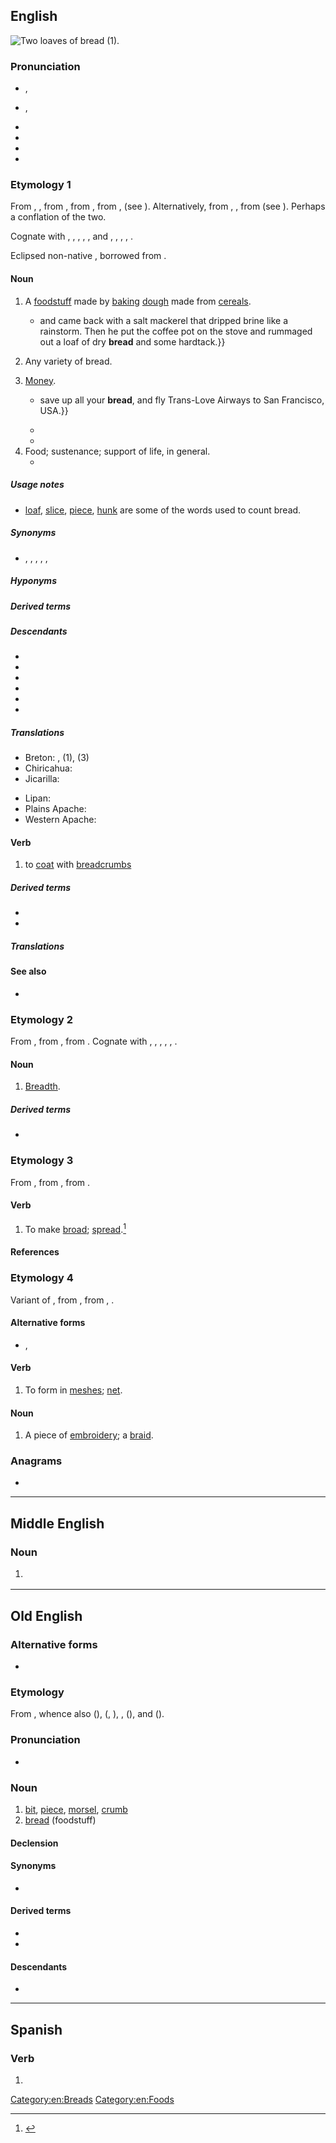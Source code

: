 ==English==
[[Image:Serbian bread.jpg|thumb|Two [[loaf|loaves]] of bread (1).]]
{{wikipedia}}
{{wikibooks|cookbook=bread}}

===Pronunciation===
* {{a|Australia}} {{enPR|brĕd}}, {{IPA|en|/bɹɛd/|/bɹeːd/}}
* {{a|UK|US}} {{enPR|brĕd}}, {{IPA|en|/bɹɛd/}}
* {{audio|en|En-uk-bread.ogg|Audio (UK)}}
* {{audio|en|en-us-bread.ogg|Audio (US)}}
* {{rhymes|en|ɛd|s=1}}
* {{homophones|en|bred}}

===Etymology 1===
From {{inh|en|enm|bred}}, {{m|enm|breed}}, from {{inh|en|ang|brēad||fragment, bit, morsel, crumb", also "bread}}, from {{inh|en|gem-pro|*braudą||cooked food, leavened bread}}, from {{der|en|ine-pro|*bʰerw-}}, {{m|ine-pro|*bʰrew-||to boil, seethe}} (see {{doublet|notext=1|en|brew}}). Alternatively, from {{inh|en|gem-pro|*braudaz}}, {{m|gem-pro|*brauþaz||broken piece, fragment}}, from {{der|en|ine-pro|*bʰera-||to split, beat, hew, struggle}} (see {{l|en|brittle}}). Perhaps a conflation of the two. 

Cognate with {{cog|sco|breid||bread}}, {{cog|stq|Brad||bread}}, {{cog|fy|brea||bread}}, {{cog|nl|brood||bread}}, {{cog|de|Brot||bread}}, {{cog|da|-}} and {{cog|no|brød||bread}}, {{cog|sv|bröd||bread}}, {{cog|is|brauð||bread}}, {{cog|sq|brydh||I make crumbly, friable, soft}}, {{cog|la|frustum||crumb}}. 

Eclipsed non-native {{noncog|enm|payn|t=bread}}, borrowed from {{noncog|fro|pain|t=bread}}.

====Noun====
{{en-noun|~}}

# {{lb|en|uncountable}} A [[foodstuff]] made by [[bake|baking]] [[dough]] made from [[cereal]]s.
#: {{ux|en|We made sandwiches with the '''bread''' we bought from the bakery.}}
#: {{ux|en|any leftover '''bread''' can be put into the pudding.}}
#* {{quote-book|en|year=1913|author={{w|Joseph C. Lincoln}}|title=[http://openlibrary.org/works/OL5535161W Mr. Pratt's Patients]
|chapter=8|passage=Philander went into the next room{{...}}and came back with a salt mackerel that dripped brine like a rainstorm. Then he put the coffee pot on the stove and rummaged out a loaf of dry '''bread''' and some hardtack.}}
# {{lb|en|countable}} Any variety of bread.
# {{lb|en|slang|US}} [[money|Money]].
#: {{syn|en|Thesaurus:money}}
#* {{quote-song|en|year=1967|artist={{w|Eric Burdon}} & {{w|The Animals}}|album=Winds of Change|title={{w|San Franciscan Nights}}|passage={{...|This is a very personal song, so if the viewer cannot understand it, particularly those of you who are European residents,}} save up all your '''bread''', and fly Trans-Love Airways to San Francisco, USA.}}
#* {{quote-song|en|year=1973|composer={{w|Billy Joel}}|author={{w|Billy Joel}}|artist={{w|Billy Joel}}|title=[[w:Piano Man (song)|Piano Man]]|passage=And they sit at the bar and put '''bread''' in my jar / And say, "Man, what are you doing here?"}}
#*{{quote-song|en|lyricist=Jordan Houston, Darnell Carlton, Paul Beauregard, Premro Smith, Marlon Goodwin, David Brown, and Willie Hutchinson|passage=Tastes like fruit when you hit it; got to have '''bread''' to get it.|url=https://genius.com/Three-6-mafia-stay-fly-lyrics|title=Stay Fly|publisher=Sony BMG|year=2005|album=Most Known Unknown|artist=Three 6 Mafia (featuring Young Buck, 8 Ball, and MJG)}}
# Food; sustenance; support of life, in general.
#* {{RQ:KJV|Matthew|4|11||Give us this day our daily '''bread'''.}}

=====Usage notes=====
* [[loaf]], [[slice]], [[piece]], [[hunk]] are some of the words used to count bread.

=====Synonyms=====
* {{sense|slang: money}} {{l|en|dough}}, {{l|en|folding stuff}}, {{l|en|lolly}}, {{l|en|paper}}, {{l|en|spondulicks}}, {{l|en|wonga}}

=====Hyponyms=====
{{col4|en|aerated bread
|Afghan bread
|altar bread
|Amish friendship bread
|ammunition bread
|Anadama bread
|apple potato bread
|Armenian cracker bread
|artisan bread
|bake someone's bread
|banana bread
|Barbari bread
|barley bread
|batter bread
|beer bread
|biscuit bread
|black bread
|blackfellow's bread
|Boston brown bread
|brown bread
|bush bread
|caraway seed bread
|chub bread
|ciabatta bread
|cinnamon bread
|corn bread
|cornbread
|corn rye bread
|court holy bread
|cracked-wheat bread
|cracker bread
|crisp bread
|crispbread
|Cuban bread
|cuckoo bread
|curry bread
|dark bread
|date bread
|date-nut bread
|dika bread
|dole bread
|dry bread
|egg bread
|eggy bread
|fairy bread
|fancy bread
|flat bread
|flatbread
|focaccia bread
|French bread
|fried bread
|fry bread
|frybread
|garlic bread
|gluten bread
|God's bread
|Graham bread
|granary bread
|Gyeongju bread
|hard bread
|hare's bread
|haver bread
|hog's bread
|holy bread
|Hottentot's bread
|household bread
|Hwangnam bread
|Indian bread
|Irish soda bread
|Italian bread
|Jewish rye bread
|John's bread
|Kaffir bread
|kaffir bread
|lava bread
|laver bread
|laverbread
|light bread
|limpa bread
|liquid bread
|loaf bread
|mandel bread
|marbled rye bread
|mealie bread
|melon bread
|monkey bread
|monkey's bread
|multigrain bread
|native bread
|new bread
|nut bread
|'od's bread
|olive bread
|onion bread
|pan bread
|pilot bread
|pita bread
|pitta bread
|plain bread
|pocket bread
|potato bread
|Pugliese bread
|pumpernickel bread
|pumpkin bread
|raised bread
|quick bread
|raisin bread
|ravel bread
|ravelled bread
|Russian black bread
|Russian Easter bread
|rye bread
|sacramental bread
|sad bread
|Saint John's bread
|St John's bread
|salt-rising bread
|sausage bread
|schiacciata bread
|science bread
|sea bread
|Seminole bread
|shewbread
|ship bread
|showbread
|singing bread
|skillet bread
|skillet corn bread
|sliced bread
|soda bread
|sour bread
|sourbread
|sourdough bread
|spoon bread
|spoonbread
|sunflower bread
|Swedish limpa bread
|Swedish rye bread
|{{l|en|sweet bread}}<!--type of bread-->
|sweetcorn bread
|sweet rye bread
|temse bread
|temsed bread
|tiger bread
|twice-baked bread
|unleavened bread
|Veda bread
|wastel bread
|wheat bread
|{{l|en|white bread}}<!--noun; the adjective "white-bread" is derived from this-->
|whole-grain bread
|wholegrain bread
|whole meal bread
|whole-meal bread
|wholemeal bread
|whole wheat bread
|whole-wheat bread
|wholewheat bread
|yeast bread
|zatar bread
}}

=====Derived terms=====
{{col4|en
|bee-bread
|bread and butter
|bread and cheese
|bread and circuses
|bread and honey
|bread and milk
|bread and salt
|bread and scrape
|bread and water
|bread and wine
|bread-artist
|bread bag
|bread-barge
|[[breadbasket]], [[bread-basket]]
|bread-bearer
|bread beetle
|[[breadberry]], [[bread-berry]]
|bread bin
|[[breadboard]], [[bread board]]
|bread bowl
|breadbox
|bread-brake
|bread buttered on both sides
|bread-chipper
|bread clip
|bread-controller
|[[breadcorn]], [[bread-corn]]
|breadcrumb
|bread-crust bomb
|bread dough
|bread-dust
|breaden
|bread-flake
|bread-fleigh
|bread flour
|breadfruit
|bread-god
|[[breadhead]], [[bread-head]]
|breadish
|breadkind
|bread knife
|bread-jelly
|bread-lepe
|breadless
|[[breadline]], [[bread line]]
|bread machine
|bread maker
|[[bread mold]], [[bread mould]]
|bread-meal
|breadness
|[[breadnut]], [[bread-nut]]
|bread of affliction
|bread of idleness
|bread of life
|bread of wheat
|bread palm
|bread pan
|bread pill
|bread poultice
|bread-powder
|bread pudding
|bread-purveyor
|bread roll
|[[breadroom]], [[bread-room]]
|[[bread root]], [[bread-root]]
|breadroot scurf pea
|bread sauce
|bread-science
|bread starter
|[[bread study]], [[bread-study]]
|bread-skep
|bread-steward
|[[breadstick]], [[bread-stick]]
|[[breadstuff]], [[bread-stuff]]
|bread tag
|bread-ticket
|bread-trade
|bread tree
|bread-unit
|bread upon the waters
|bread wheat
|[[breadwinner]], [[bread-winner]]
|bread-worship
|breadwort
|bready
|break bread
|butter one's bread on both sides
|butterbread
|cake-bread
|cast one's bread upon the waters
|cheat-bread
|cheese and bread
|[[clapbread]], [[clap-bread]]
|cocket-bread
|cream of tartar bread
|daily bread
|embread
|full of bread
|gingerbread
|have one's bread buttered for life
|horse-bread
|in bad bread
|in-bread<!--noun-->
|inbread<!--verb-->
|in good bread
|know which side one's bread is buttered on
|loaf of bread
|[[moulding of cockle bread]], [[moulding of cocklety bread]]
|riddle-bread
|shew-bread
|show-bread
|shortbread
|[[sowbread]], [[sow bread]], [[sow-bread]]
|sugar-bread
|sweetbread
|swine-bread
|take bread and salt
|take the bread out of someone's mouth
|tea-bread
|therf-bread
|to-bread
}}

=====Descendants=====
* {{desc|bi|bred}}
* {{desc|srn|brede}}
* {{desc|tpi|bret}}
* {{desc|bor=1|hif|bareed}}
* {{desc|bor=1|mh|būreej}}
* {{desc|bor=1|yo|búrẹ́dì}}

=====Translations=====
{{trans-top|baked dough made from cereals}}
{{multitrans|data=
* Abkhaz: {{tt|ab|амгьал|sc=Cyrl}}, {{tt|ab|ача|sc=Cyrl}}
* Adyghe: {{tt|ady|хьэлэгъу}}, {{tt|ady|хьалыгъу}}
* Afar: {{tt|aa|gaqambo}}
* Afrikaans: {{tt+|af|brood}}
* Ainu: {{tt|ain|パン|tr=pan}}, {{tt|ain|ヘリェバ|tr=heryeba}}
* Akkadian: {{tt|akk|𒃻|ts=ak(a)lu|tr=NINDA}}
* Albanian: {{tt+|sq|bukë|f}}
* Alutiiq: {{tt|ems|kelipaq}}
* Ambonese Malay: {{tt|abs|roti}}
* Amharic: {{tt|am|ዳቦ}}
* Arabic: {{tt+|ar|خُبْز|m}}
*: Algerian Arabic: {{tt|arq|اغروم|m|tr=aḡrum}}
*: Egyptian Arabic: {{tt|arz|عيش|m|tr=ʿēš}}
*: Hijazi Arabic: {{tt|acw|خُبز|m|tr=ḵubuz}}, {{tt|acw|عيش|m|tr=ʿēš}}
*: Moroccan Arabic: {{tt|ary|خبز|m|tr=ḵobz}}, {{tt|ary|قرص|m|tr=gərṣ}}
*: North Levantine Arabic: {{tt|apc|خِبِز|m|tr=ḵebez}}
*: Iraqi Arabic: {{tt|acm|صمّون|m|tr=ṣammūn}}
* Aragonese: {{tt|an|pan}}
* Aramaic:
*: Hebrew: {{tt|arc|לחמא|m|tr=lakhmā, lakhmo|sc=Hebr}}
*: Syriac: {{tt|arc|ܠܚܡܐ|m|tr=lakhmā, lakhmo|sc=Syrc}}
* Armenian: {{tt+|hy|հաց}}
* Aromanian: {{tt|rup|pãni|f}}, {{tt|rup|pãne|f}}
* Asturian: {{tt+|ast|pan|m}}
* Azerbaijani: {{tt+|az|çörək}}
* Baluchi: {{tt|bal|نان|tr=nán}}, {{tt|bal|نگن|tr=nagan}}
* Bashkir: {{tt|ba|икмәк|sc=Cyrl}}
* Basque: {{tt+|eu|ogi}}
* Bats: {{tt|bbl|მაჲჴი̆}}
* Bavarian: {{tt|bar|Brod}}, {{tt|bar|Loawe}}
* Belarusian: {{tt+|be|хлеб|m}}
* Bengali: {{tt+|bn|রুটি}}, {{tt|bn|পাঁউরুটি}}, {{tt|bn|লোফ}}
* Bikol Central: {{tt|bcl|tinapay}}
* Breton: {{tt+|br|bara|m}}
* Budukh: {{tt|bdk|фу}}
* Bulgarian: {{tt+|bg|хляб|m}}
* Burmese: {{tt+|my|ပေါင်မုန့်}}
* Catalan: {{tt+|ca|pa|m}}
* Cebuano: {{tt|ceb|tinapay}}
* Central Atlas Tamazight: {{tt|tzm|ⴰⵖⵔⵓⵎ|m}}
* Chechen: {{tt|ce|бепиг|sc=Cyrl}}
* Cherokee: {{tt|chr|ᎦᏚ|sc=Cher}}
* Chichewa: {{tt|ny|buledi}}
* Chickasaw: {{tt|cic|paska}}
* Chinese:
*: Cantonese: {{tt|yue|麵包}}, {{tt|yue|面包|tr=min6 baau1}}, {{tt|yue|包|tr=baau1}}
*: Dungan: {{tt|dng|мәмә}}
*: Mandarin: {{tt+|cmn|麵包}}, {{tt+|cmn|面包|tr=miànbāo}}
* Chuvash: {{tt|cv|ҫӑкӑр}}, {{tt|cv|тырӑ}}
* Classical Nahuatl: {{tt|nci|tlaxcalli}}, {{tt|nci|Caxtīllān tlaxcalli}}
* Coptic: {{tt|cop|ⲟⲉⲓⲕ}}
* Cornish: {{tt|kw|bara|m}}
* Cree: {{tt|cr|ᐱᓷᐦᑲᓯᑲᐣ}}
* Crimean Tatar: {{tt|crh|ötmek}}
* Czech: {{tt+|cs|chléb|m}}, {{tt+|cs|chleba|m}}
* Dalmatian: {{tt|dlm|pun|m}}, {{tt|dlm|puan|m}}, {{tt|dlm|pen|m}}
* Danish: {{tt+|da|brød|n}}
* Dutch: {{tt+|nl|brood|n}}
* Egyptian: {{t-egy|t|m|h=t:X2-X4:Z2}}
* Elfdalian: {{tt|ovd|bröð|n}}
* Esperanto: {{tt+|eo|pano}}
* Estonian: {{tt+|et|leib}}
* Ewe: {{tt|ee|abolo|n}}
* Farefare: {{tt|gur|pãanɛ}}, {{tt|gur|borborɩ}}
* Faroese: {{tt+|fo|breyð|n}}
* Fijian: {{tt|fj|madrai}}
* Finnish: {{tt+|fi|leipä}}
* French: {{tt+|fr|pain|m}}
* Friulian: {{tt|fur|pan}}
* Fula:
:* Adlam: {{tt|ff|𞤥𞥋𞤦𞤵𞤪𞤵}}
:* Latin: {{tt|ff|mburu}}
* Galician: {{tt+|gl|pan|m}}, {{tt+|gl|broa|f}}
* Georgian: {{tt|ka|პური}}
* German: {{tt+|de|Brot|n}}
* Gothic: {{tt|got|𐌷𐌻𐌰𐌹𐍆𐍃|m}}
* Greek: {{tt+|el|ψωμί|n}}, {{tt+|el|άρτος|m}}
*: Ancient: {{tt|grc|ἄρτος|m}}, {{tt|grc|σῖτος|m}}
* Greenlandic: {{tt|kl|iffiaq}}
* Guaraní: {{tt|gn|mbupaje}}
* Gujarati: {{tt|gu|રોટલી|sc=Gujr}}
* Haitian Creole: {{tt|ht|pen}}
* Hausa: {{tt|ha|gùr̃āsā̀|f}}
* Hawaiian: {{tt|haw|palaoa}}
* Hebrew: {{tt+|he|לֶחֶם|m|tr=lekhem}}
* Hindi: {{tt+|hi|रोटी|f}}, {{tt+|hi|नान|f}}, {{tt|hi|ब्रेड}}
* Hittite: {{tt|hit|𒉒|tr=NÍNDA|sc=Xsux}}
* Hungarian: {{tt+|hu|kenyér}}
* Hunzib: {{tt|huz|баба}}
* Icelandic: {{tt+|is|brauð|n}}
* Ido: {{tt+|io|pano}}
* Indonesian: {{tt+|id|roti}}
* Interlingua: {{tt+|ia|pan}}
* Inuktitut: {{tt|iu|ᕿᖂᔭᖅ|sc=Cans}}
* Irish: {{tt+|ga|arán|m}}
*: Old Irish: {{tt|sga|arán|m}}, {{tt|sga|bairgen|f}}
* Istriot: {{tt|ist|pan|m}}
* Italian: {{tt+|it|pane|m}}
* Japanese: {{tt+|ja|パン|tr=pan}}
* Javanese: {{tt+|jv|roti}}
* Jingpho: {{tt|kac|muk}}
* Kabardian: {{tt|kbd|щӏакхъуэ}}
* Kalenjin: {{tt|kln|maghatiat}}
* Kalmyk: {{tt|xal|өдмг}}
* Kannada: {{tt+|kn|ಬ್ರೆಡ್}}, {{tt+|kn|ರೊಟ್ಟಿ}}
* Kapampangan: {{tt|pam|tinape}}
* Karachay-Balkar: {{tt|krc|ётмек|tr=ötmek}}, {{tt|krc|ётме|tr=ötme}}, {{tt|krc|гыржын}}
* Karipúna Creole French: {{tt|kmv|djipẽ}}
* Kashubian: {{tt|csb|chléb|m}}
* Kazakh: {{tt+|kk|нан}}
* Khinalug: {{tt|kjj|баба}}
* Khmer: {{tt|km|នំប៉័ង}}, {{tt|km|នំប៉ុង}}
* Kikuyu: {{tt|ki|mũgate|c3}}
* Komi-Permyak: {{tt|koi|нянь}}
* Korean: {{tt+|ko|빵}}
* Korlai Creole Portuguese: {{tt|vkp|pãw}}
* Kurdish:
*: Central Kurdish: {{tt+|ckb|نان}}
*: Northern Kurdish: {{tt+|kmr|nan|m}}
* Kyrgyz: {{tt+|ky|нан}}, {{tt+|ky|тамак}}, {{tt+|ky|ар}}, {{tt+|ky|оокат}}, {{tt+|ky|азык}}, {{tt+|ky|камсыздандырылуу}}
* Laki: {{tt+|lki|نان}}
* Lao: {{tt|lo|ຂນົມປັງ}}, {{tt+|lo|ເຂົ້າຈີ່}}, {{tt|lo|ປັງ}}
* Latgalian: {{tt|ltg|maize|f}}
* Latin: {{tt+|la|panis|m}}
* Latvian: {{tt|lv|maize}}
* Lezgi: {{tt|lez|фу}}
* Limburgish: {{tt|li|wegk|m}}
* Lithuanian: {{tt+|lt|duona|f}}
* Lombard: {{tt+|lmo|pan|m}}
* Low German:
*: Dutch Low Saxon: {{tt|nds-nl|stoet}} {{qualifier|Gronings}}
*: German Low German: {{tt|nds-de|Braud|n}} {{qualifier|Paderbornisch}}; {{tt+|nds-de|Brod|n}}, {{tt+|nds-de|Broot|n}}, {{tt+|nds-de|Brot|n}}
* Luhya: {{tt|luy|kumkate}}, {{tt|luy|ekeki}}
* Luwian: {{tt|xlu|𒉒|tr=NÍNDA|sc=Xsux}}
{{trans-mid}}
* Luxembourgish: {{tt+|lb|Brout|n}}
* Lü: {{tt|khb|ᦶᦖᧃᧈᦗᧁᧈ}}, {{tt|khb|ᦃᧁᧉᦓᦳᧄᦔᧂ}}, {{tt|khb|ᦃᧁᧉᦶᦖᧃᧈᦗᧁᧈ|sc=Talu}}
* Macedonian: {{tt|mk|леб|m}}
* Malagasy: {{tt+|mg|mofo}}, {{tt+|mg|dipaina}}
* Malay: {{tt+|ms|roti}}
* Malayalam: {{tt+|ml|റൊട്ടി}}, {{tt+|ml|അപൂപം}}
* Maltese: {{tt|mt|ħobż|m}}
* Manchu: {{tt|mnc|ᡝᡶᡝᠨ}}
* Manx: {{tt+|gv|arran|m}}
* Maori: {{tt|mi|parāoa}}
* Marathi: {{tt|mr|रोटी|f}}, {{tt|mr|भाकरी|f}}, {{tt+|mr|पाव|m}}
* Massachusett: {{tt|wam|petukqunneg}}
* Middle English: {{tt|enm|bred}}
* Mongolian: {{tt+|mn|талх|sc=Cyrl}}, {{tt|mn|ᠮᠢᠶᠠᠨᠪᠣᠤ}} {{tt|mn|миянбуу|sc=Cyrl}} {{qualifier|Inner Mongolia}}
* Munsee: {{tt|umu|ăpwáan}}
* Mwani: {{tt|wmw|nkate}}
* Mòcheno: {{tt|mhn|proat|n}}
* Navajo: {{tt|nv|bááh}}
* Neapolitan: {{tt|nap|ppane|n}}
* Nenets: {{tt|yrk|нянь}}
* Nepali: {{tt|ne|रोटी}}
* Ngazidja Comorian: {{tt|zdj|mkatre|c3}}
* Nivkh: {{tt|niv|леп}}
* Nogai: {{tt|nog|оьтпек}}
* Norman: {{tt|nrf|pain|m}} {{qualifier|Jersey}}, {{tt|nrf|pôin|m}} {{qualifier|Guernsey}}
* North Frisian: {{tt|frr|Bruar}} {{qualifier|Sylt}}
* Northern Altai: {{tt|atv|эдмег|alt=эдме́г}}
* Northern Thai: {{t-needed|nod}}
* Norwegian: {{tt+|no|brød|n}}
* Occitan: {{tt+|oc|pan|m}}
* Ojibwe: {{tt|oj|bakwezhigan}}
* Old Church Slavonic: {{tt|cu|хлѣбъ|m}}
* Old East Slavic: {{tt|orv|хлѣбъ|m}}
* Old English: {{tt|ang|hlāf|m}}
* Old Norse: {{tt|non|brauð|n}}
* Ossetian: {{tt|os|дзул|sc=Cyrl}}
* Ottoman Turkish: {{tt|ota|اكمك|tr=ekmak|sc=ota-Arab}}, {{tt|ota|چورك|tr=çörek|sc=ota-Arab}}, {{tt|ota|نان|tr=nan|sc=ota-Arab}}, {{tt|ota|خبز|tr=hubz|sc=ota-Arab}}
* Pashto: {{tt+|ps|ډوډۍ|f|tr=ḍoḍëy|sc=ps-Arab}}
* Persian: {{tt+|fa|نان|tr=nân}}, {{tt+|fa|نون|tr=nun|sc=fa-Arab}} {{qualifier|colloquial}}, {{tt+|fa|چرک|tr=čorak|sc=fa-Arab}}, {{tt|fa|چورک|tr=čurak|sc=fa-Arab}}
*: Middle Persian: {{tt|pal|𐭭𐭠𐭭|ts=nān}}
* Phrygian: {{tt|xpg|βεκος|ts=begos}}
* Piedmontese: {{tt|pms|pan}}, {{tt|pms|pane}}
* Plains Cree: {{tt|crk|ᐅᐦᐱᐦᑲᓯᑲᐣ|tr=ohpihkasikan}}, {{tt|crk|ᐸᐦᑵᓯᑲᐣ|tr=pahkwêsikan}}, {{tt|crk|ᐲᓷᐦᑲᓯᑲᐣ|tr=pîswêhkasikan}}
* Plautdietsch: {{tt+|pdt|Broot|n}}
* Polabian: {{tt|pox|sťaibä|f}}
* Polish: {{tt+|pl|chleb|m}}
* Portuguese: {{tt+|pt|pão|m}}
* Punjabi: {{tt+|pa|ਰੋਟੀ|f}}
* Quechua: {{tt|qu|t'anta}}, {{tt|qu|tanta}}
* Rapa Nui: {{tt|rap|haraoa}}
* Romani: {{tt|rom|manro|m}}
* Romanian: {{tt+|ro|pâine|f}}, {{tt|ro|pâne|f}}
* Romansch: {{tt|rm|paun}}
* Russian: {{tt+|ru|хлеб|m}}
* Rusyn: {{tt|rue|хлїб|m}}
* Sami:
*: Inari: {{tt|smn|leibi}}
*: Lule: {{tt|smj|láibbe}}
*: Northern: {{tt|se|láibi}}
*: Pite: {{tt|sje|lajjbe}}
*: Skolt: {{tt|sms|leiˊbb}}
*: Southern: {{tt|sma|laejpie}}
*: Ume: {{tt|sju|laajpee}}
* Samoan: {{tt|sm|falaoa}}
* Samogitian: {{tt|sgs|douna}}
* Sanskrit: {{tt+|sa|रोटी|f}}
* Santali: {{tt|sat|ᱯᱤᱴᱷᱟ|sc=Olck}}
* Sardinian:
*: Campidanese: {{tt|sc|pani|m}}
* Saterland Frisian: {{t|stq|Brood}}
* Scots: {{tt|sco|breid}}
* Scottish Gaelic: {{tt|gd|aran|m}}
* Serbo-Croatian:
*: Cyrillic: {{tt|sh|хлеб|m}}, {{tt|sh|хљеб|m}}, {{tt|sh|крух|m}}, {{tt|sh|крув|m}}
*: Roman: {{tt+|sh|hleb|m}}, {{tt+|sh|hljeb|m}}, {{tt+|sh|kruh|m}}, {{tt+|sh|kruv|m}}
* Shan: {{tt+|shn|ၶဝ်ႈမုၼ်း}}
* Sicilian: {{tt+|scn|pani}}
* Sinhalese: {{tt+|si|පාන්|sc=Sinh}}
* Slovak: {{tt+|sk|chlieb|m}}
* Slovene: {{tt+|sl|kruh|m}}
* Somali: {{tt+|so|rooti|m}}
* Sorbian:
*: Lower Sorbian: {{tt|dsb|klěb|m}}
*: Upper Sorbian: {{tt+|hsb|chlěb|m}}
* Sotho: {{tt+|st|bohobe}}
* Southern Altai: {{tt|alt|ӧтмӧк}}, {{tt|alt|экмек|alt=экме́к}}, {{tt|alt|ачлык|alt=ачлы́к}}, {{tt|alt|тамак|alt=та̀ма́к}}, {{tt|alt|калаш|alt=ка́ла́ш}}, {{tt|alt|ар}}, {{tt|alt|нан}}, {{tt|alt|хлеб}}
* Spanish: {{tt+|es|pan|m}}
* Sumerian: {{tt|sux|𒉒|tr=NÍNDA|sc=Xsux}}
* Svan: {{tt|sva|დია̈რ}}
* Swahili: {{tt+|sw|mkate|3|4}}
* Swedish: {{tt+|sv|bröd|n}}
* Tabasaran: {{tt|tab|уьл}}
* Tagalog: {{tt+|tl|tinapay}}
* Tajik: {{tt+|tg|нон}}, {{tt+|tg|чӯрак‍}}
* Tamil: {{tt+|ta|ரொட்டி}}
* Tarifit: {{tt|rif|aɣṛum|m}}
* Tashelhit: {{tt|shi|ⴰⵖⵔⵓⵎ|m}}
* Tatar: {{tt+|tt|икмәк}}, {{tt+|tt|ашлык}}
* Telugu: {{tt+|te|బ్రెడ్}}, {{tt|te|బ్రెడ్డు}}, {{tt+|te|రొట్టె}}
* Tetum: {{tt|tet|paun}}
* Thai: {{tt+|th|ขนมปัง}}, {{tt+|th|ปัง}}
* Tibetan: {{tt|bo|གོ་རེ|sc=Tibt}}
* Tigrinya: {{tt|ti|ባኒ}}
* Tocharian B: {{tt|txb|kanti}}
* Tsonga: {{tt+|ts|xinkwa}}
* Turkish: {{tt+|tr|ekmek}}, {{tt+|tr|banak}}
* Turkmen: {{tt+|tk|çörek}}
* Tutelo: {{tt|tta|waksakpai}}
* Tzotzil: {{tt|tzo|kaxlan vaj}}
* Udmurt: {{tt|udm|нянь}}
* Ugaritic: {{tt|uga|𐎍𐎈𐎎}}, {{tt|uga|𐎒𐎒𐎆}}
* Ukrainian: {{tt+|uk|хліб|m}}
* Umbundu: {{tt|umb|ombolo}}
* Urdu: {{tt|ur|روٹی|f|tr=roṭī}}, {{tt|ur|نان|f|tr=nān|sc=ur-Arab}}
* Uyghur: {{tt+|ug|نان|sc=ug-Arab}}
* Uzbek: {{tt+|uz|non}}
* Venetian: {{tt+|vec|pan|m}}
* Veps: {{tt|vep|leib}}
* Vietnamese: {{tt+|vi|bánh mì}}, {{tt|vi|bánh mỳ}}, {{tt|vi|bánh tây}}
* Vilamovian: {{tt|wym|brūt|n}}
* Volapük: {{tt+|vo|bod}}
* Votic: {{tt|vot|leipä}}
* Võro: {{tt|vro|leib}}
* Walloon: {{tt+|wa|pwin|m}}, {{tt+|wa|pan|m}}
* Welsh: {{tt+|cy|bara|m}}
* West Frisian: {{tt|fy|bôle|c}}, {{tt|fy|brea|n}}
* Western Panjabi: {{tt+|pnb|روٹی|f}}
* White Hmong: {{tt|mww|mov ci}}
* Xârâcùù: {{tt|ane|pêê}}
* Yagnobi: {{tt|yai|нун}}
* Yakut: {{tt|sah|килиэп}}
* Yiddish: {{tt+|yi|ברויט|n}}
* Yucatec Maya: {{tt|yua|waaj}}
* Yup'ik: {{tt|esu|avukaq}}, {{tt|esu|kelipaq}}
* Zarma: {{tt|dje|buru}}
* Zazaki: {{tt+|zza|non}}, {{tt+|zza|nan|f}}
* Zhuang: {{tt|za|bouh}}
{{trans-bottom}}

{{trans-top|countable: any variety of bread}}
* Bengali: {{tt+|bn|রুটি}}
* Central Sierra Miwok: {{tt|csm|ˀylé-}} {{qualifier|acorn bread}}
* Chickasaw: {{tt|cic|paska}}
* Chinese:
*: Cantonese: {{tt|yue|麵包}}, {{tt|yue|面包|tr=min6 baau1}}, {{tt|yue|包|tr=baau1}}
*: Mandarin: {{tt+|cmn|麵包}}, {{tt+|cmn|面包|tr=miànbāo}}
* Dutch: {{tt+|nl|brood|n}}
* Estonian: {{tt+|et|leib}}
* Ewe: {{tt|ee|abolo|n}}
* Finnish: {{tt+|fi|leipä}}
* French: {{tt+|fr|pain|m}}
* Galician: {{tt+|gl|pan|m}}
* German: {{tt+|de|Brot|n}}
* Greek: {{tt+|el|ψωμί|n}}, {{tt+|el|άρτος|m}}
*: Ancient: {{tt|grc|ἄρτος}}
* Icelandic: {{tt+|is|brauð|n}}
* Kalmyk: {{tt|xal|өдмг}}
* Karachay-Balkar: {{tt|krc|ётмек|tr=ötmek}}, {{tt|krc|гырджын}}
* Low German:
*: German Low German: {{tt+|nds-de|Broot|n}}
{{trans-mid}}
* Macedonian: {{tt|mk|леб|m}}
* Maltese: {{tt|mt|ħobż|p}}
* Maori: {{tt|mi|parāoa}}
* Middle English: {{tt|enm|bred}}
* Neapolitan: {{tt|nap|pane|m}}
* Norman: {{tt|nrf|pain|m}} {{qualifier|Jersey}}, {{tt|nrf|pôin|m}} {{qualifier|Guernsey}}
* Polish: {{tt+|pl|pieczywo|n}}
* Portuguese: {{tt+|pt|pão|m}}
* Romani: {{tt|rom|manro|m}}
* Russian: {{tt+|ru|хлеб|m}}
* Scots: {{tt|sco|breid}}
* Slovak: {{tt+|sk|chlieb}}
* Spanish: {{tt+|es|pan|m}}
* Swahili: {{tt|sw|kipande cha mkate}}
* Turkish: {{tt+|tr|ekmek}}
* Ukrainian: {{tt+|uk|хліб|m}}
* Volapük: {{tt+|vo|bod}}
{{trans-bottom}}

{{trans-top|slang: money}}
* Bengali: {{tt|bn|ফুলুস|tr=fulus}}
* Bulgarian: {{tt+|bg|пари|p}}
* Dutch: {{tt+|nl|poen|m}}
* Estonian: {{tt+|et|leib}}
* Finnish: {{tt+|fi|hillo}}
* French: {{tt+|fr|fric|m}}, {{tt+|fr|blé|m}}
* Georgian: {{tt|ka|მაყუთი|sc=Geor}}
* German: {{tt+|de|Kohle|f}}
* Icelandic: {{tt+|is|peningur|m}}
{{trans-mid}}
* Latvian: {{tt|lv|kukuļ}}
* Portuguese: {{tt+|pt|massa|f}}, {{tt+|pt|guito|m}}, {{tt+|pt|grana|f}}
* Russian: {{tt+|ru|ба́бки|f-p}}
* Slovak: {{tt+|sk|chlieb}}
* Spanish: {{tt+|es|pasta|f}} (Spain), {{tt+|es|lana|f}} (Mexico), {{tt+|es|plata|f}} (Argentina)
* Swahili: {{tt|sw|mkati}}
* Turkish: {{tt+|tr|ekmek parası}}
{{trans-bottom}}

{{trans-top|food, sustenance, support of life, in general}}
* Finnish: {{tt+|fi|leipä}}
* French: {{tt+|fr|pain|m}}
* Galician: {{tt+|gl|pan|m}}
* Georgian: {{tt|ka|პური}}
* German: {{tt+|de|Brot|n}}
{{trans-mid}}
* Middle English: {{tt|enm|bred}}
* Russian: {{tt+|ru|хлеб|m}}
* Slovak: {{tt+|sk|chlieb}}
* Swahili: {{tt+|sw|riziki|c9|c10}}
* Zazaki: {{tt|zza|rızıq|m}}
}}<!-- close {{multitrans}} -->
{{trans-bottom}}

{{checktrans-top}}
* Breton: {{t+check|br|bara|m}}, {{t-check|br|baraoù}} (1), {{qualifier|collective; rye}} {{t+check|br|segal}} (3)
* Chiricahua: {{t-check|apm|bań}}
* Jicarilla: {{t-check|apj|bań}}
{{trans-mid}}
* Lipan: {{t-check|apl|bań}}
* Plains Apache: {{t-check|apk|bań}}
* Western Apache: {{t-check|apw|bań}}
{{trans-bottom}}

====Verb====
{{en-verb}}

# {{lb|en|transitive}} to [[coat]] with [[breadcrumb]]s
#: {{ux|en|'''breaded''' fish}}

=====Derived terms=====
* {{l|en|breaded|pos=a}}
* {{l|en|breading|pos=n}}

=====Translations=====
{{trans-top|to bread}}
{{multitrans|data=
* Arabic: {{tt+|ar|خَبَزَ}}
* Breton: {{tt|br|palañ}}, {{tt|br|paladuriñ}}
* Bulgarian: {{tt|bg|панирам}}
* Catalan: {{tt+|ca|arrebossar}}
* Danish: {{tt+|da|panere}}
* Dutch: {{tt+|nl|paneren}}
* Finnish: {{tt+|fi|leivittää}}, {{tt+|fi|paneroida}}
* French: {{tt+|fr|paner}}
* Galician: {{tt|gl|empanar}}
* German: {{tt+|de|panieren}}
* Hungarian: {{tt+|hu|paníroz}}, {{tt|hu|bepaníroz}}
* Icelandic: {{tt|is|velta}} upp úr {{tt|is|brauðmylsna|alt=brauðmylsnu}}
{{trans-mid}}
* Ido: {{tt+|io|panizar}}
* Italian: {{tt+|it|impanare}}, {{tt|it|panare}}
* Persian: {{tt+|fa|نانوایی|tr=nânvâyi}}
* Portuguese: {{tt|pt|panar}}
* Russian: {{tt+|ru|панирова́ть|impf|pf}}
* Serbo-Croatian:
*: Cyrillic: {{tt|sh|поховати|sc=Cyrl}}
*: Roman: {{tt+|sh|pohovati}}
* Spanish: {{tt+|es|empanar}}, {{tt+|es|empanizar}}
* Swahili: {{tt|sw|mkati}}
* Swedish: {{tt+|sv|panera}}, {{tt|sv|bröa}}
* Ukrainian: {{tt|uk|панірува́ти|impf}}
* Vietnamese: {{tt+|vi|bột}}
}}<!-- close {{multitrans}} -->
{{trans-bottom}}

====See also====
* {{l|en|loaf}}

===Etymology 2===
From {{inh|en|enm|brede|t=breadth, width, extent|id=breadth}}, from {{inh|en|ang|brǣdu||breadth, width, extent}}, from {{inh|en|gem-pro|*braidį̄||breadth}}. Cognate with {{cog|sco|brede}}, {{m|sco|breid||breadth}}, {{cog|nl|breedte||breadth}}, {{cog|de|Breite||breadth}}, {{cog|sv|bredd||breadth}}, {{cog|is|breidd||breadth}}.

====Noun====
{{en-noun}}

# {{lb|en|obsolete|or|UK|_|dialectal|Scotland}} [[breadth|Breadth]].

=====Derived terms=====
* {{l|en|waybread}}

===Etymology 3===
From {{inh|en|enm|breden|t=to spread|id=to spread}}, from {{inh|en|ang|brǣdan||to make broad, extend, spread, stretch out; be extended, rise, grow}}, from {{inh|en|gem-pro|*braidijaną||to make broad, broaden}}.

====Verb====
{{en-verb}}

# {{lb|en|transitive|dialectal}} To make [[broad]]; [[spread]].<ref>{{R:Ray Words}}</ref>

====References====
<references/>

===Etymology 4===
Variant of {{m|en|braid}}, from {{inh|en|enm|breden}}, from {{inh|en|ang|brēdan}}, {{m|ang|breġdan||to braid}}.

====Alternative forms====
* {{l|en|breathe}}, {{l|en|brede}}

====Verb====
{{en-verb}}

# {{lb|en|transitive}} To form in [[mesh]]es; [[net]].

====Noun====
{{en-noun}}

# A piece of [[embroidery]]; a [[braid]].

===Anagrams===
* {{anagrams|en|a=abder|Bader|Beard|Breda|Debar|Debra|arbed|ardeb|bared|beard|debar}}

[[Category:en:Breads]]
[[Category:en:Foods]]

----

==Middle English==

===Noun===
{{head|enm|noun}}

# {{tlb|enm|Early ME}} {{alt form|enm|bred|t=bread|id=bread}}

----

==Old English==

===Alternative forms===
* {{alter|ang|brēod}}

===Etymology===
From {{inh|ang|gem-pro|*braudą}}, whence also {{cog|ofs|brād}} ({{cog|fy|brea}}), {{cog|osx|brōd}} ({{cog|nds-de|Broot}}, {{m|nds-de|Brot}}), {{cog|nl|brood}}, {{cog|goh|brōt}} ({{cog|de|Brot}}), {{cog|non|brauð}} and {{cog|is|brauð}} ({{cog|sv|bröd}}).

===Pronunciation===
* {{ang-IPA|brēad}}

===Noun===
{{ang-noun|n|head=brēad|brēadru}} {{tlb|ang|rare|chiefly|Anglian}}

# [[bit]], [[piece]], [[morsel]], [[crumb]]
# [[#English|bread]] (foodstuff)

====Declension====
{{ang-decl-noun|brēad|brēadru|brēad|brēadru|brēades|brēada|brēade|brēadum}}

====Synonyms====
* {{sense|bread}} {{l|ang|hlāf}}

====Derived terms====
* {{l|ang|bēobrēad}}
* {{l|ang|picgbrēad}}

====Descendants====
* {{desctree|enm|bred}}

{{topics|ang|Foods}}

----

==Spanish==

===Verb===
{{head|es|verb form}}

# {{es-verb form of|region=Spain|ending=ar|mood=imperative|sense=affirmative|pers=2|formal=no|number=plural|brear}}